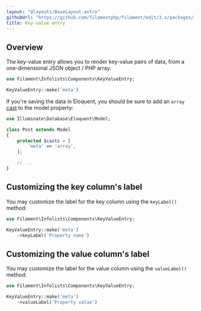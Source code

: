 ```yaml
---
layout: "@layouts/BaseLayout.astro"
githubUrl: "https://github.com/filamentphp/filament/edit/3.x/packages/infolists/docs/03-entries/06-key-value.md"
title: Key-value entry
---
```


## Overview

The key-value entry allows you to render key-value pairs of data, from a one-dimensional JSON object / PHP array.

```php
use Filament\Infolists\Components\KeyValueEntry;

KeyValueEntry::make('meta')
```

<AutoScreenshot name="infolists/entries/key-value/simple" alt="Key-value entry" version="3.x" />

If you're saving the data in Eloquent, you should be sure to add an `array` [cast](https://laravel.com/docs/eloquent-mutators#array-and-json-casting) to the model property:

```php
use Illuminate\Database\Eloquent\Model;

class Post extends Model
{
    protected $casts = [
        'meta' => 'array',
    ];

    // ...
}
```

## Customizing the key column's label

You may customize the label for the key column using the `keyLabel()` method:

```php
use Filament\Infolists\Components\KeyValueEntry;

KeyValueEntry::make('meta')
    ->keyLabel('Property name')
```

## Customizing the value column's label

You may customize the label for the value column using the `valueLabel()` method:

```php
use Filament\Infolists\Components\KeyValueEntry;

KeyValueEntry::make('meta')
    ->valueLabel('Property value')
```
